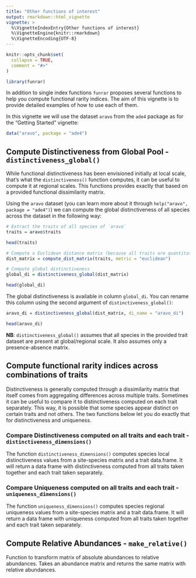 ```yaml
---
title: "Other functions of interest"
output: rmarkdown::html_vignette
vignette: >
  %\VignetteIndexEntry{Other functions of interest}
  %\VignetteEngine{knitr::rmarkdown}
  %\VignetteEncoding{UTF-8}
---
```


```r
knitr::opts_chunk$set(
  collapse = TRUE,
  comment = "#>"
)
```

```r
library(funrar)
```

In addition to single index functions `funrar` proposes several functions to
help you compute functional rarity indices. The aim of this vignette is to
provide detailed examples of how to use each of them.

In this vignette we will use the dataset `aravo` from the `ade4` package as for
the "Getting Started" vignette:

```r
data("aravo", package = "ade4")
```


## Compute Distinctiveness from Global Pool - `distinctiveness_global()`

While functional distinctiveness has been envisioned initially at local scale,
that's what the `distinctiveness()` function computes, it can be useful to
compute it at regional scales. This functions provides exactly that based on a
provided functional dissimilarity matrix.

Using the `aravo` dataset (you can learn more about it through `help("aravo",
package = "ade4")`) we can compute the global distinctiveness of all species
across the dataset in the following way:

```r
# Extract the traits of all species of `aravo`
traits = aravo$traits

head(traits)

# Compute a Euclidean distance matrix (because all traits are quantitative)
dist_matrix = compute_dist_matrix(traits, metric = "euclidean")

# Compute global distinctiveness
global_di = distinctiveness_global(dist_matrix)

head(global_di)
```

The global distinctiveness is available in column `global_di`.
You can rename this column using the second argument of
`distinctiveness_global()`:

```r
aravo_di = distinctiveness_global(dist_matrix, di_name = "aravo_di")

head(aravo_di)
```

**NB**: `distinctiveness_global()` assumes that all species in the provided
trait dataset are present at global/regional scale. It also assumes only a
presence-absence matrix.


## Compute functional rarity indices across combinations of traits

Distinctiveness is generally computed through a dissimilarity matrix that itself
comes from aggregating differences across multiple traits. Sometimes it can be
useful to compare it to distinctiveness computed on each trait separately. This
way, it is possible that some species appear distinct on certain traits and not
others. The two functions below let you do exactly that for distinctiveness and
uniqueness.


### Compare Distinctiveness computed on all traits and each trait - `distinctiveness_dimensions()`

The function `distinctiveness_dimensions()` computes species local
distinctiveness values from a site-species matrix and a trait data.frame.
It will return a data frame with distinctiveness computed from all traits taken
together and each trait taken separately.


### Compare Uniqueness computed on all traits and each trait - `uniqueness_dimensions()`

The function `uniqueness_dimensions()` computes species regional uniqueness
values from a site-species matrix and a trait data.frame. It will return a data
frame with uniqueness computed from all traits taken together and each trait
taken separately.


## Compute Relative Abundances - `make_relative()`


Function to transform matrix of absolute abundances to relative abundances.
Takes an abundance matrix and returns the same matrix with relative abundances.

